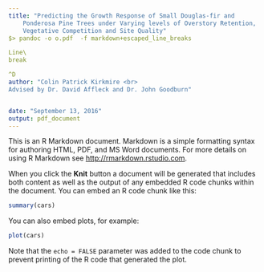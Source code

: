 ```yaml
---
title: "Predicting the Growth Response of Small Douglas-fir and
    Ponderosa Pine Trees under Varying levels of Overstory Retention, 
    Vegetative Competition and Site Quality"
$> pandoc -o o.pdf  -f markdown+escaped_line_breaks

Line\
break

^D
author: "Colin Patrick Kirkmire <br>
Advised by Dr. David Affleck and Dr. John Goodburn"


date: "September 13, 2016"
output: pdf_document
---
```


This is an R Markdown document. Markdown is a simple formatting syntax for authoring HTML, PDF, and MS Word documents. For more details on using R Markdown see <http://rmarkdown.rstudio.com>.

When you click the **Knit** button a document will be generated that includes both content as well as the output of any embedded R code chunks within the document. You can embed an R code chunk like this:

```r
summary(cars)
```

You can also embed plots, for example:

```r
plot(cars)
```

Note that the `echo = FALSE` parameter was added to the code chunk to prevent printing of the R code that generated the plot.

